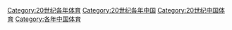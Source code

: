 [[Category:20世纪各年体育|Category:20世纪各年体育]]
[[Category:20世纪各年中国|Category:20世纪各年中国]]
[[Category:20世纪中国体育|Category:20世纪中国体育]]
[[Category:各年中国体育|Category:各年中国体育]]